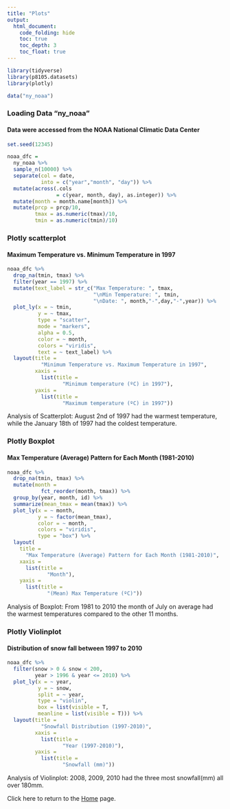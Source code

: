 ```yaml
---
title: "Plots"
output: 
  html_document:
    code_folding: hide
    toc: true
    toc_depth: 3
    toc_float: true
---
```




```r
library(tidyverse)
library(p8105.datasets)
library(plotly)
```



```r
data("ny_noaa") 
```

### Loading Data "ny_noaa"
#### Data were accessed from the NOAA National Climatic Data Center
```r
set.seed(12345) 

noaa_dfc = 
  ny_noaa %>%
  sample_n(10000) %>%
  separate(col = date, 
           into = c("year","month", "day")) %>%
  mutate(across(.cols
                = c(year, month, day), as.integer)) %>%
  mutate(month = month.name[month]) %>%
  mutate(prcp = prcp/10, 
         tmax = as.numeric(tmax)/10,
         tmin = as.numeric(tmin)/10) 
```





### Plotly scatterplot
#### Maximum Temperature vs. Minimum Temperature in 1997
```r
noaa_dfc %>%
  drop_na(tmin, tmax) %>%
  filter(year == 1997) %>%
  mutate(text_label = str_c("Max Temperature: ", tmax, 
                            "\nMin Temperature: ", tmin, 
                            "\nDate: ", month,"-",day,"-",year)) %>%
  plot_ly(x = ~ tmin, 
          y = ~ tmax,
          type = "scatter",
          mode = "markers",
          alpha = 0.5,
          color = ~ month,
          colors = "viridis", 
          text = ~ text_label) %>%
  layout(title = 
           "Minimum Temperature vs. Maximum Temperature in 1997",
         xaxis = 
           list(title = 
                  "Minimum temperature (ºC) in 1997"),
         yaxis = 
           list(title = 
                  "Maximum temperature (ºC) in 1997"))
```
Analysis of Scatterplot: August 2nd of 1997 had the warmest temperature, while the January 18th of 1997 had the coldest temperature. 




### Plotly Boxplot
#### Max Temperature (Average) Pattern for Each Month (1981-2010)
```r
noaa_dfc %>%
  drop_na(tmin, tmax) %>%
  mutate(month = 
           fct_reorder(month, tmax)) %>%
  group_by(year, month, id) %>%
  summarize(mean_tmax = mean(tmax)) %>%
  plot_ly(x = ~ month, 
          y = ~ factor(mean_tmax), 
          color = ~ month, 
          colors = "viridis", 
          type = "box") %>%
  layout(
    title = 
      "Max Temperature (Average) Pattern for Each Month (1981-2010)", 
    xaxis = 
      list(title = 
             "Month"),
    yaxis = 
      list(title = 
             "(Mean) Max Temperature (ºC)")) 
```
Analysis of Boxplot: From 1981 to 2010 the month of July on average had the warmest temperatures compared to the other 11 months. 




### Plotly Violinplot 
#### Distribution of snow fall between 1997 to 2010
```r
noaa_dfc %>%
  filter(snow > 0 & snow < 200,
         year > 1996 & year <= 2010) %>% 
  plot_ly(x = ~ year, 
          y = ~ snow, 
          split = ~ year, 
          type = "violin",
          box = list(visible = T, 
          meanline = list(visible = T))) %>%
  layout(title = 
           "Snowfall Distribution (1997-2010)",
         xaxis = 
           list(title = 
                  "Year (1997-2010)"),
         yaxis = 
           list(title = 
                  "Snowfall (mm)"))
```
Analysis of Violinplot: 2008, 2009, 2010 had the three most snowfall(mm) all over 180mm. 



Click here to return to the [Home](index.html) page.